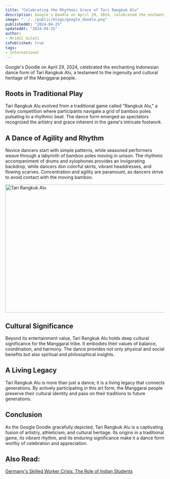 ```yaml
---
title: "Celebrating the Rhythmic Grace of Tari Rangkuk Alu"
description: Google's Doodle on April 29, 2024, celebrated the enchanting Indonesian dance form of Tari Rangkuk Alu
image: "../../public/blogs/google_doodle.png"
publishedAt: "2024-04-25"
updatedAt: "2024-04-25"
author: 
- Mridul Gulati
isPublished: true
tags: 
- International
---
```


Google's Doodle on April 29, 2024, celebrated the enchanting Indonesian dance form of Tari Rangkuk Alu, a testament to the ingenuity and cultural heritage of the Manggarai people.

## Roots in Traditional Play

Tari Rangkuk Alu evolved from a traditional game called "Rangkuk Alu," a lively competition where participants navigate a grid of bamboo poles pulsating to a rhythmic beat. The dance form emerged as spectators recognized the artistry and grace inherent in the game's intricate footwork.

## A Dance of Agility and Rhythm

Novice dancers start with simple patterns, while seasoned performers weave through a labyrinth of bamboo poles moving in unison. The rhythmic accompaniment of drums and xylophones provides an invigorating backdrop, while dancers don colorful skirts, vibrant headdresses, and flowing scarves. Concentration and agility are paramount, as dancers strive to avoid contact with the moving bamboo.

<Image
  src="/blogs/Tari Rangkuk Alu.png"
  width="718"
  height="404"
  alt="Tari Rangkuk Alu"
  sizes="100vw"
/>

## Cultural Significance

Beyond its entertainment value, Tari Rangkuk Alu holds deep cultural significance for the Manggarai tribe. It embodies their values of balance, coordination, and harmony. The dance provides not only physical and social benefits but also spiritual and philosophical insights.

## A Living Legacy

Tari Rangkuk Alu is more than just a dance; it is a living legacy that connects generations. By actively participating in this art form, the Manggarai people preserve their cultural identity and pass on their traditions to future generations.

## Conclusion

As the Google Doodle gracefully depicted, Tari Rangkuk Alu is a captivating fusion of artistry, athleticism, and cultural heritage. Its origins in a traditional game, its vibrant rhythm, and its enduring significance make it a dance form worthy of celebration and appreciation.

## Also Read: 

[Germany's Skilled Worker Crisis: The Role of Indian Students](https://onlinekhabri.com/blog/germany-skilled-worker-crisis-role-of-india)